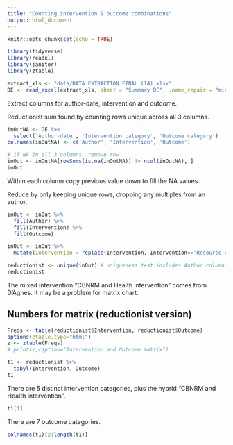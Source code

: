 ---
title: "Counting intervention & outcome combinations"
output: html_document
---

```{r setup, include=FALSE}
knitr::opts_chunk$set(echo = TRUE)

library(tidyverse)
library(readxl)
library(janitor)
library(ztable)
```

```{r echo=FALSE}
extract_xls <- "data/DATA EXTRACTION FINAL (14).xlsx"
DE <- read_excel(extract_xls, sheet = "Summary DE", .name_repair = "minimal")
```

Extract columns for author-date, intervention and outcome.

Reductionist sum found by counting rows unique across all 3 columns.

```{r}
inOutNA <- DE %>% 
  select('Author-date', 'Intervention category', 'Outcome category')
colnames(inOutNA) <- c('Author', 'Intervention', 'Outcome')

# if NA in all 3 columns, remove row
inOut <- inOutNA[rowSums(is.na(inOutNA)) != ncol(inOutNA), ]
inOut
```

Within each column copy previous value down to fill the NA values.

Reduce by only keeping unique rows, dropping any multiples from an author.

```{r}
inOut <- inOut %>%
  fill(Author) %>% 
  fill(Intervention) %>% 
  fill(Outcome)

inOut <- inOut %>% 
  mutate(Intervention = replace(Intervention, Intervention=='Resource Use Management', 'Resource use management'))

reductionist <- unique(inOut) # uniqueness test includes Author column
reductionist
```
  
The mixed intervention "CBNRM and Health intervention" comes from D'Agnes. It may be a problem for matrix chart.

## Numbers for matrix (reductionist version)

```{r}
Freqs <- table(reductionist$Intervention, reductionist$Outcome) 
options(ztable.type="html")
z <- ztable(Freqs) 
# print(z,caption="Intervention and Outcome matrix")
```

```{r}
t1 <- reductionist %>% 
  tabyl(Intervention, Outcome) 
t1
```

There are 5 distinct intervention categories, plus the hybrid "CBNRM and Health intervention".
```{r}
t1[1]
```

There are 7 outcome categories.

```{r}
colnames(t1)[2:length(t1)]
```

